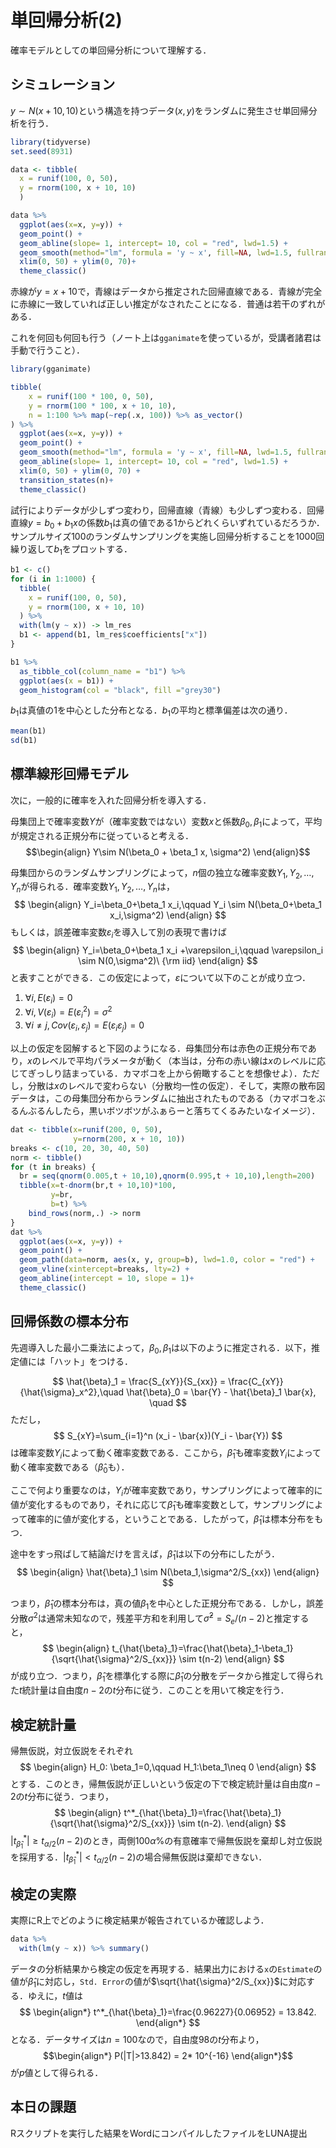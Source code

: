 # 単回帰分析(2)

確率モデルとしての単回帰分析について理解する．

## シミュレーション

$y \sim N(x + 10, 10)$という構造を持つデータ$(x, y)$をランダムに発生させ単回帰分析を行う．

```r
library(tidyverse)
set.seed(8931)

data <- tibble(
  x = runif(100, 0, 50),
  y = rnorm(100, x + 10, 10)
  ) 

data %>%
  ggplot(aes(x=x, y=y)) +
  geom_point() +
  geom_abline(slope= 1, intercept= 10, col = "red", lwd=1.5) +
  geom_smooth(method="lm", formula = 'y ~ x', fill=NA, lwd=1.5, fullrange=TRUE) +
  xlim(0, 50) + ylim(0, 70)+
  theme_classic()
```

赤線が$y=x+10$で，青線はデータから推定された回帰直線である．青線が完全に赤線に一致していれば正しい推定がなされたことになる．普通は若干のずれがある．

これを何回も何回も行う（ノート上は`gganimate`を使っているが，受講者諸君は手動で行うこと）．

```r
library(gganimate)

tibble(
    x = runif(100 * 100, 0, 50),
    y = rnorm(100 * 100, x + 10, 10),
    n = 1:100 %>% map(~rep(.x, 100)) %>% as_vector()
) %>%
  ggplot(aes(x=x, y=y)) +
  geom_point() +
  geom_smooth(method="lm", formula = 'y ~ x', fill=NA, lwd=1.5, fullrange=TRUE) +
  geom_abline(slope= 1, intercept= 10, col = "red", lwd=1.5) +
  xlim(0, 50) + ylim(0, 70) +
  transition_states(n)+
  theme_classic()
```

試行によりデータが少しずつ変わり，回帰直線（青線）も少しずつ変わる．回帰直線$y=b_0 + b_1 x$の係数$b_1$は真の値である$1$からどれくらいずれているだろうか．サンプルサイズ100のランダムサンプリングを実施し回帰分析することを1000回繰り返して$b_1$をプロットする．

```r
b1 <- c()
for (i in 1:1000) {
  tibble(
    x = runif(100, 0, 50),
    y = rnorm(100, x + 10, 10)
  ) %>% 
  with(lm(y ~ x)) -> lm_res
  b1 <- append(b1, lm_res$coefficients["x"])
}

b1 %>% 
  as_tibble_col(column_name = "b1") %>% 
  ggplot(aes(x = b1)) +
  geom_histogram(col = "black", fill ="grey30")
```

$b_1$は真値の1を中心とした分布となる．$b_1$の平均と標準偏差は次の通り．

```r
mean(b1)
sd(b1)
```

## 標準線形回帰モデル

次に，一般的に確率を入れた回帰分析を導入する．

母集団上で確率変数$Y$が（確率変数ではない）変数$x$と係数$\beta_0, \beta_1$によって，平均が規定される正規分布に従っていると考える． $$\begin{align}
    Y\sim N(\beta_0 + \beta_1 x, \sigma^2)
\end{align}$$

母集団からのランダムサンプリングによって，$n$個の独立な確率変数$Y_1,Y_2,\ldots,Y_n$が得られる．確率変数$Y_1,Y_2,\ldots,Y_n$は， $$
\begin{align}
Y_i=\beta_0+\beta_1 x_i,\qquad Y_i \sim N(\beta_0+\beta_1 x_i,\sigma^2)
\end{align}
$$ もしくは，誤差確率変数$\varepsilon_i$を導入して別の表現で書けば $$
\begin{align}
Y_i=\beta_0+\beta_1 x_i +\varepsilon_i,\qquad \varepsilon_i \sim N(0,\sigma^2)\ {\rm iid}
\end{align}
$$ と表すことができる．この仮定によって，$\varepsilon$について以下のことが成り立つ．

1.  $\forall i, E(\varepsilon_i)=0$
2.  $\forall i, V(\varepsilon_i)=E(\varepsilon_i^2)=\sigma^2$
3.  $\forall i\neq j,Cov(\varepsilon_i,\varepsilon_j)=E(\varepsilon_i\varepsilon_j)=0$

以上の仮定を図解すると下図のようになる．母集団分布は赤色の正規分布であり，$x$のレベルで平均パラメータが動く（本当は，分布の赤い線は$x$のレベルに応じてぎっしり詰まっている．カマボコを上から俯瞰することを想像せよ）．ただし，分散は$x$のレベルで変わらない（分散均一性の仮定）．そして，実際の散布図データは，この母集団分布からランダムに抽出されたものである（カマボコをぶるんぶるんしたら，黒いボツボツがふぁらーと落ちてくるみたいなイメージ）．

```r
dat <- tibble(x=runif(200, 0, 50),
              y=rnorm(200, x + 10, 10))
breaks <- c(10, 20, 30, 40, 50)
norm <- tibble()
for (t in breaks) {
  br = seq(qnorm(0.005,t + 10,10),qnorm(0.995,t + 10,10),length=200)
  tibble(x=t-dnorm(br,t + 10,10)*100,
         y=br,
         b=t) %>% 
    bind_rows(norm,.) -> norm
}
dat %>% 
  ggplot(aes(x=x, y=y)) +
  geom_point() +
  geom_path(data=norm, aes(x, y, group=b), lwd=1.0, color = "red") +
  geom_vline(xintercept=breaks, lty=2) +
  geom_abline(intercept = 10, slope = 1)+
  theme_classic()
```

## 回帰係数の標本分布

先週導入した最小二乗法によって，$\beta_0, \beta_1$は以下のように推定される．以下，推定値には「ハット」をつける．

$$
\hat{\beta}_1 = \frac{S_{xY}}{S_{xx}} = \frac{C_{xY}}{\hat{\sigma}_x^2},\quad \hat{\beta}_0 = \bar{Y} - \hat{\beta}_1 \bar{x}, \quad 
$$ ただし， $$
S_{xY}=\sum_{i=1}^n (x_i - \bar{x})(Y_i - \bar{Y})
$$ は確率変数$Y_i$によって動く確率変数である．ここから，$\hat{\beta}_1$も確率変数$Y_i$によって動く確率変数である（$\hat{\beta}_0$も）．

ここで何より重要なのは，$Y_i$が確率変数であり，サンプリングによって確率的に値が変化するものであり，それに応じて$\hat{\beta}_1$も確率変数として，サンプリングによって確率的に値が変化する，ということである．したがって，$\hat{\beta}_1$は標本分布をもつ．

途中をすっ飛ばして結論だけを言えば，$\hat{\beta}_1$は以下の分布にしたがう． $$
\begin{align}
\hat{\beta}_1 \sim N(\beta_1,\sigma^2/S_{xx})
\end{align}
$$

つまり，$\hat{\beta}_1$の標本分布は，真の値$\beta_1$を中心とした正規分布である．しかし，誤差分散$\sigma^2$は通常未知なので，残差平方和を利用して$\hat{\sigma}^2=S_e/(n-2)$と推定すると， $$
\begin{align}
t_{\hat{\beta}_1}=\frac{\hat{\beta}_1-\beta_1}{\sqrt{\hat{\sigma}^2/S_{xx}}} \sim t(n-2)
\end{align}
$$ が成り立つ．つまり，$\hat{\beta}_1$を標準化する際に$\hat{\beta}_1$の分散をデータから推定して得られた$t$統計量は自由度$n-2$の$t$分布に従う．このことを用いて検定を行う．

## 検定統計量

帰無仮説，対立仮説をそれぞれ $$
\begin{align}
H_0: \beta_1=0,\qquad H_1:\beta_1\neq 0
\end{align}
$$ とする．このとき，帰無仮説が正しいという仮定の下で検定統計量は自由度$n-2$の$t$分布に従う．つまり， $$
\begin{align}
t^*_{\hat{\beta}_1}=\frac{\hat{\beta}_1}{\sqrt{\hat{\sigma}^2/S_{xx}}} \sim t(n-2). 
\end{align}
$$ $|t^*_{\hat{\beta}_1}|\geq t_{\alpha/2}(n-2)$のとき，両側$100\alpha\%$の有意確率で帰無仮説を棄却し対立仮説を採用する．$|t^*_{\hat{\beta}_1}|< t_{\alpha/2}(n-2)$の場合帰無仮説は棄却できない．

## 検定の実際

実際にR上でどのように検定結果が報告されているか確認しよう．

```r
data %>%
  with(lm(y ~ x)) %>% summary()
```

データの分析結果から検定の仮定を再現する．結果出力における`x`の`Estimate`の値が$\hat{\beta}_1$に対応し，`Std. Error`の値が$\sqrt{\hat{\sigma}^2/S_{xx}}$に対応する．ゆえに，$t$値は $$
\begin{align*}
    t^*_{\hat{\beta}_1}=\frac{0.96227}{0.06952} = 13.842. 
\end{align*}
$$ となる．データサイズは$n=100$なので，自由度98の$t$分布より， $$\begin{align*}
    P(|T|>13.842) = 2* 10^{-16}
\end{align*}$$ が$p$値として得られる．

## 本日の課題

Rスクリプトを実行した結果をWordにコンパイルしたファイルをLUNA提出